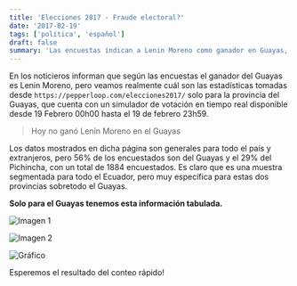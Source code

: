 ```yaml
---
title: 'Elecciones 2017 - Fraude electoral?'
date: '2017-02-19'
tags: ['política', 'español']
draft: false
summary: 'Las encuestas indican a Lenin Moreno como ganador en Guayas, pero los datos del simulador de Pepperloop muestran otra cosa. ¡Esperamos el conteo rápido!'
---
```


En los noticieros informan que según las encuestas el ganador del Guayas es Lenin Moreno, pero veamos realmente cuál son las estadísticas tomadas desde `https://pepperloop.com/elecciones2017/` solo para la provincia del Guayas, que cuenta con un simulador de votación en tiempo real disponible desde 19 Febrero 00h00 hasta el 19 de febrero 23h59.

> Hoy no ganó Lenin Moreno en el Guayas

Los datos mostrados en dicha página son generales para todo el país y extranjeros, pero 56% de los encuestados son del Guayas y el 29% del Pichincha, con un total de 1884 encuestados. Es claro que es una muestra segmentada para todo el Ecuador, pero muy específica para estas dos provincias sobretodo el Guayas.

**Solo para el Guayas tenemos esta información tabulada.**

![Imagen 1](/static/images/content/2023/elecciones-2017-fraude-electoral/Screen-Shot-2017-02-19-at-6.08.13-PM.png)

![Imagen 2](/static/images/content/2023/elecciones-2017-fraude-electoral/Screen-Shot-2017-02-19-at-6.08.25-PM.png)

![Gráfico](/static/images/content/2023/elecciones-2017-fraude-electoral/graphic.png)

Esperemos el resultado del conteo rápido!
